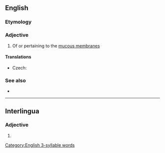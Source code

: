 ==English==

===Etymology===
{{suffix|en|mucosa|al}}

===Adjective===
{{en-adj|-}}

# Of or pertaining to the [[mucous membrane]]s

====Translations====
{{trans-top|of or pertaining to the mucous membranes}}
* Czech: {{t+|cs|slizniční}}
{{trans-mid}}
{{trans-bottom}}

===See also===
* {{l|en|mucous}}

[[Category:English 3-syllable words]]

----

==Interlingua==

===Adjective===
{{ia-adj|-}}

# {{l|en|mucosal}}